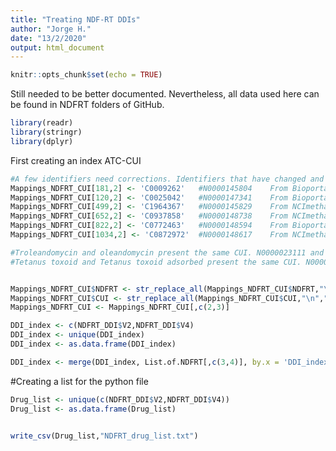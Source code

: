 ---
title: "Treating NDF-RT DDIs"
author: "Jorge H."
date: "13/2/2020"
output: html_document
---

```{r setup, include=FALSE}
knitr::opts_chunk$set(echo = TRUE)
```
 
Still needed to be better documented. Nevertheless, all data used here can be found in NDFRT folders of GitHub.

```{r}
library(readr)
library(stringr)
library(dplyr)
```


First creating an index ATC-CUI
```{r}

#A few identifiers need corrections. Identifiers that have changed and are not located at NDFRT
Mappings_NDFRT_CUI[181,2] <- 'C0009262'   #N0000145804    From Bioportal RXnorm
Mappings_NDFRT_CUI[120,2] <- 'C0025042'   #N0000147341    From Bioportal RXnorm
Mappings_NDFRT_CUI[499,2] <- 'C1964367'   #N0000145829    From NCImethasaurus
Mappings_NDFRT_CUI[652,2] <- 'C0937858'   #N0000148738    From NCImethasaurus
Mappings_NDFRT_CUI[822,2] <- 'C0772463'   #N0000148594    From Bioportal NDDF
Mappings_NDFRT_CUI[1034,2] <- 'C0872972'  #N0000148617    From NCImethasaurus

#Troleandomycin and oleandomycin present the same CUI. N0000023111 and 	N0000146829
#Tetanus toxoid and Tetanus toxoid adsorbed present the same CUI. N0000146120 and N0000146118


Mappings_NDFRT_CUI$NDFRT <- str_replace_all(Mappings_NDFRT_CUI$NDFRT,"\n","")
Mappings_NDFRT_CUI$CUI <- str_replace_all(Mappings_NDFRT_CUI$CUI,"\n","")
Mappings_NDFRT_CUI <- Mappings_NDFRT_CUI[,c(2,3)]

DDI_index <- c(NDFRT_DDI$V2,NDFRT_DDI$V4)
DDI_index <- unique(DDI_index)
DDI_index <- as.data.frame(DDI_index)

DDI_index <- merge(DDI_index, List.of.NDFRT[,c(3,4)], by.x = 'DDI_index', by.y = 'V3')
```



#Creating a list for the python file
```{r}
Drug_list <- unique(c(NDFRT_DDI$V2,NDFRT_DDI$V4))
Drug_list <- as.data.frame(Drug_list)


write_csv(Drug_list,"NDFRT_drug_list.txt")
```

